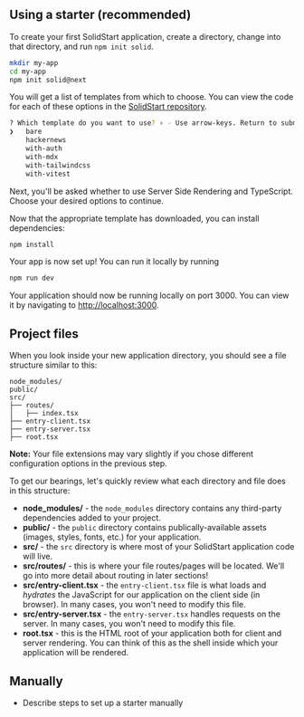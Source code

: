 <Title>Project setup</Title>

## Using a starter (recommended)

To create your first SolidStart application, create a directory, change into that directory, and run `npm init solid`.

```bash
mkdir my-app
cd my-app
npm init solid@next
```

You will get a list of templates from which to choose. You can view the code for each of these options in the [SolidStart repository](https://github.com/solidjs/solid-start/tree/main/examples).

```bash
? Which template do you want to use? › - Use arrow-keys. Return to submit.
❯   bare
    hackernews
    with-auth
    with-mdx
    with-tailwindcss
    with-vitest
```

Next, you'll be asked whether to use Server Side Rendering and TypeScript. Choose your desired options to continue.

Now that the appropriate template has downloaded, you can install dependencies:

```bash
npm install
```

Your app is now set up! You can run it locally by running

```bash
npm run dev
```

Your application should now be running locally on port 3000. You can view it by navigating to [http://localhost:3000](http://localhost:3000).

## Project files

When you look inside your new application directory, you should see a file structure similar to this:

```
node_modules/
public/
src/
├── routes/
│   ├── index.tsx
├── entry-client.tsx
├── entry-server.tsx
├── root.tsx
```

**Note:** Your file extensions may vary slightly if you chose different configuration options in the previous step.

To get our bearings, let's quickly review what each directory and file does in this structure:

- **node_modules/** - the `node_modules` directory contains any third-party dependencies added to your project.
- **public/** - the `public` directory contains publically-available assets (images, styles, fonts, etc.) for your application.
- **src/** - the `src` directory is where most of your SolidStart application code will live.
- **src/routes/** - this is where your file routes/pages will be located. We'll go into more detail about routing in later sections!
- **src/entry-client.tsx** - the `entry-client.tsx` file is what loads and _hydrates_ the JavaScript for our application on the client side (in browser). In many cases, you won't need to modify this file.
- **src/entry-server.tsx** - the `entry-server.tsx` handles requests on the server. In many cases, you won't need to modify this file.
- **root.tsx** - this is the HTML root of your application both for client and server rendering. You can think of this as the shell inside which your application will be rendered.

## Manually

- Describe steps to set up a starter manually
